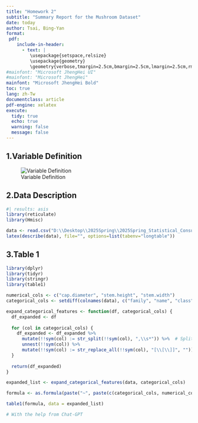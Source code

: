 ---
title: "Homework 2"
subtitle: "Summary Report for the Mushroom Dataset"
date: today
author: Tsai, Bing-Yan
format:
 pdf:
    include-in-header:
      - text: |
         \usepackage{setspace,relsize}
         \usepackage{geometry}
         \geometry{verbose,tmargin=2.5cm,bmargin=2.5cm,lmargin=2.5cm,rmargin=2.5cm}
#mainfont: "Microsoft JhengHei UI"
#mainfont: "Microsoft JhengHei"
mainfont: "Microsoft JhengHei Bold"
toc: true
lang: zh-Tw
documentclass: article
pdf-engine: xelatex
execute:
  tidy: true
  echo: true
  warning: false
  message: false
---

## 1.Variable Definition

![Variable Definition](%22D:\Desktop\2025Spring\2025Spring_Statistical_Consulting\Homework2\hw2_variable_definition.jpg%22)

## 2.Data Description

```{r}
#| results: asis
library(reticulate)
library(Hmisc)

data <- read.csv("D:\\Desktop\\2025Spring\\2025Spring_Statistical_Consulting\\Homework2\\mushroom\\primary_data.csv", sep = ';')
latex(describe(data), file="", options=list(tabenv="longtable"))
```

## 3.Table 1

```{r}
library(dplyr)
library(tidyr)
library(stringr)
library(table1)

numerical_cols <- c("cap.diameter", "stem.height", "stem.width")
categorical_cols <- setdiff(colnames(data), c("family", "name", "class", numerical_cols))

expand_categorical_features <- function(df, categorical_cols) {
  df_expanded <- df
  
  for (col in categorical_cols) {
    df_expanded <- df_expanded %>%
      mutate(!!sym(col) := str_split(!!sym(col), ",\\s*")) %>%  # Split and trim spaces
      unnest(!!sym(col)) %>%
      mutate(!!sym(col) := str_replace_all(!!sym(col), "[\\[\\]]", ""))  # Remove brackets
  }
  
  return(df_expanded)
}

expanded_list <- expand_categorical_features(data, categorical_cols)

formula <- as.formula(paste("~", paste(c(categorical_cols, numerical_cols), collapse = " + "), " | class"))

table1(formula, data = expanded_list)

# With the help from Chat-GPT

```
